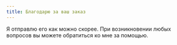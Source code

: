 ```yaml
---
title: Благодарю за ваш заказ
---
```



Я отправлю его как можно скорее. При возникновении любых вопросов вы можете <ContactsButton><A>обратиться ко мне за помощью</A></ContactsButton>.

<Box mt={5}>
  <ImageBlock image="thankyou" ratio={3 / 2} caption={false}/>
</Box>
